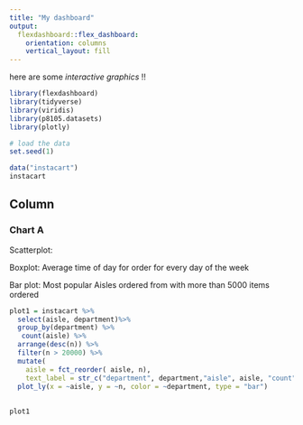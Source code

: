 ```yaml
---
title: "My dashboard"
output: 
  flexdashboard::flex_dashboard:
    orientation: columns
    vertical_layout: fill
---
```


here are some _interactive graphics_ !!

```r
library(flexdashboard)
library(tidyverse)
library(viridis)
library(p8105.datasets)
library(plotly)
```



```r
# load the data
set.seed(1)

data("instacart") 
instacart 

```

Column {data-width=650}
-----------------------------------------------------------------------

### Chart A

Scatterplot: 

Boxplot: Average time of day for order for every day of the week 

Bar plot: Most popular Aisles ordered from with more than 5000 items ordered
```r
plot1 = instacart %>%
  select(aisle, department)%>% 
  group_by(department) %>% 
   count(aisle) %>% 
  arrange(desc(n)) %>% 
  filter(n > 20000) %>% 
  mutate(
    aisle = fct_reorder( aisle, n),
    text_label = str_c("department", department,"aisle", aisle, "count", n)) %>% 
  plot_ly(x = ~aisle, y = ~n, color = ~department, type = "bar")
 
  
plot1
```

